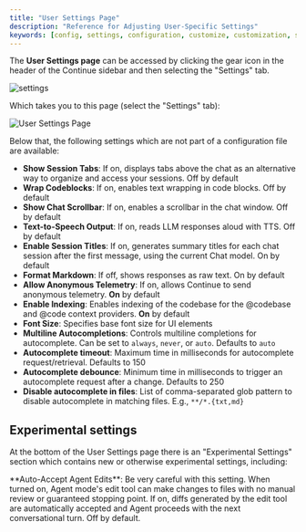 ```yaml
---
title: "User Settings Page"
description: "Reference for Adjusting User-Specific Settings"
keywords: [config, settings, configuration, customize, customization, sidebar]
---
```


The **User Settings page** can be accessed by clicking the gear icon in the header of the Continue sidebar and then selecting the "Settings" tab.

![settings](/images/settings-header.png)

Which takes you to this page (select the "Settings" tab):

![User Settings Page](/images/settings-page.png)

Below that, the following settings which are not part of a configuration file are available:

- **Show Session Tabs**: If on, displays tabs above the chat as an alternative way to organize and access your sessions. Off by default
- **Wrap Codeblocks**: If on, enables text wrapping in code blocks. Off by default
- **Show Chat Scrollbar**: If on, enables a scrollbar in the chat window. Off by default
- **Text-to-Speech Output**: If on, reads LLM responses aloud with TTS. Off by default
- **Enable Session Titles**: If on, generates summary titles for each chat session after the first message, using the current Chat model. On by default
- **Format Markdown**: If off, shows responses as raw text. On by default
- **Allow Anonymous Telemetry**: If on, allows Continue to send anonymous telemetry. **On** by default
- **Enable Indexing**: Enables indexing of the codebase for the @codebase and @code context providers. **On** by default
- **Font Size**: Specifies base font size for UI elements
- **Multiline Autocompletions**: Controls multiline completions for autocomplete. Can be set to `always`, `never`, or `auto`. Defaults to `auto`
- **Autocomplete timeout**: Maximum time in milliseconds for autocomplete request/retrieval. Defaults to 150
- **Autocomplete debounce**: Minimum time in milliseconds to trigger an autocomplete request after a change. Defaults to 250
- **Disable autocomplete in files**: List of comma-separated glob pattern to disable autocomplete in matching files. E.g., `**/*.{txt,md}`

## Experimental settings

At the bottom of the User Settings page there is an "Experimental Settings" section which contains new or otherwise experimental settings, including:

<Warning>
  **Auto-Accept Agent Edits**: Be very careful with this setting. When turned
  on, Agent mode's edit tool can make changes to files with no manual review or
  guaranteed stopping point. If on, diffs generated by the edit tool are
  automatically accepted and Agent proceeds with the next conversational turn.
  Off by default.
</Warning>
